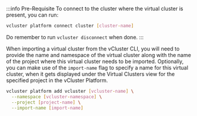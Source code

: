 
:::info Pre-Requisite
To connect to the cluster where the virtual cluster is present, you can run:
```bash
vcluster platform connect cluster [cluster-name]
```

Do remember to run `vcluster disconnect` when done.
:::

When importing a virtual cluster from the vCluster CLI, you will need to provide the name and namespace of the virtual cluster 
along with the name of the project where this virtual cluster needs to be imported. Optionally, you can make use of the `import-name` flag
to specify a name for this virtual cluster, when it gets displayed under the <NavStep>Virtual Clusters</NavStep> view for the specified project in the vCluster Platform.
```bash
vcluster platform add vcluster [vcluster-name] \
  --namespace [vcluster-namespace] \
  --project [project-name] \
  --import-name [import-name]
```